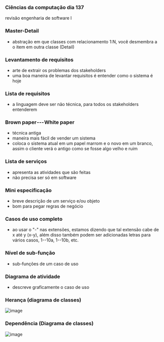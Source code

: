 




### Ciências da computação dia 137

revisão engenharia de software I

### Master-Detail

-   abstração em que classes com relacionamento 1:N, você desmembra a o
    item em outra classe (Detail)








### Levantamento de requisitos

-   arte de extrair os problemas dos stakeholders
-   uma boa maneira de levantar requisitos é entender como o sistema é
    hoje








### Lista de requisitos

-   a linguagem deve ser não técnica, para todos os stakeholders
    entenderem








### Brown paper --- White paper

-   técnica antiga
-   maneira mais fácil de vender um sistema
-   coloca o sistema atual em um papel marrom e o novo em um branco,
    assim o cliente verá o antigo como se fosse algo velho e ruim








### Lista de serviços

-   apresenta as atividades que são feitas
-   não precisa ser só em software








### Mini especificação

-   breve descrição de um serviço e/ou objeto
-   bom para pegar regras de negócio








### Casos de uso completo

-   ao usar o "-" nas extensões, estamos dizendo que tal extensão cabe
    de x até y (x-y), além disso também podem ser adicionadas letras
    para vários casos, 1--10a, 1--10b, etc.








### Nível de sub-função

-   sub-funções de um caso de uso








### Diagrama de atividade

-   descreve graficamente o caso de uso








### Herança (diagrama de classes)

![image](https://cdn-images-1.medium.com/max/800/1*xRcKB9A6NwGWGketAsLPPA.png)

### Dependência (Diagrama de classes)

![image](https://cdn-images-1.medium.com/max/800/1*UcMxis6qX1uaZzgojA1cOg.png)


